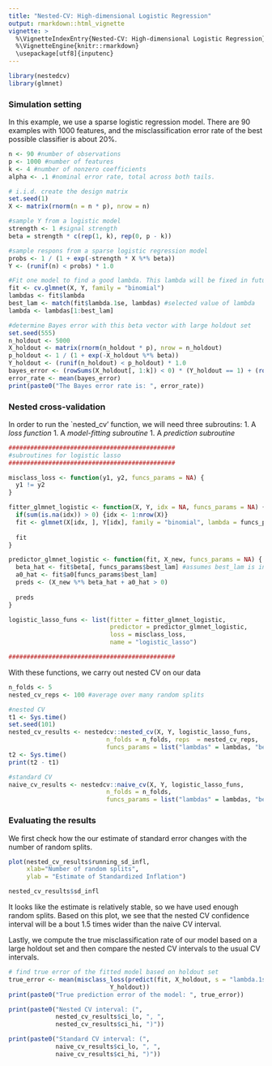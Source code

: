 ```yaml
---
title: "Nested-CV: High-dimensional Logistic Regression"
output: rmarkdown::html_vignette
vignette: >
  %\VignetteIndexEntry{Nested-CV: High-dimensional Logistic Regression}
  %\VignetteEngine{knitr::rmarkdown}
  \usepackage[utf8]{inputenc}
---
```



```r
library(nestedcv)
library(glmnet)
```

### Simulation setting

In this example, we use a sparse logistic regression model. There are 90 examples with 1000 features, and the misclassification error rate of the best possible classifier is about 20\%.

```r
n <- 90 #number of observations
p <- 1000 #number of features
k <- 4 #number of nonzero coefficients
alpha <- .1 #nominal error rate, total across both tails.

# i.i.d. create the design matrix 
set.seed(1)
X <- matrix(rnorm(n = n * p), nrow = n)

#sample Y from a logistic model
strength <- 1 #signal strength
beta = strength * c(rep(1, k), rep(0, p - k))

#sample respons from a sparse logistic regression model
probs <- 1 / (1 + exp(-strength * X %*% beta))
Y <- (runif(n) < probs) * 1.0

#Fit one model to find a good lambda. This lambda will be fixed in future simulations.
fit <- cv.glmnet(X, Y, family = "binomial")
lambdas <- fit$lambda
best_lam <- match(fit$lambda.1se, lambdas) #selected value of lambda
lambda <- lambdas[1:best_lam]

#determine Bayes error with this beta vector with large holdout set
set.seed(555)
n_holdout <- 5000
X_holdout <- matrix(rnorm(n_holdout * p), nrow = n_holdout)
p_holdout <- 1 / (1 + exp(-X_holdout %*% beta))
Y_holdout <- (runif(n_holdout) < p_holdout) * 1.0
bayes_error <- (rowSums(X_holdout[, 1:k]) < 0) * (Y_holdout == 1) + (rowSums(X_holdout[, 1:k]) > 0) * (Y_holdout == 0)
error_rate <- mean(bayes_error)
print(paste0("The Bayes error rate is: ", error_rate))
```

### Nested cross-validation

In order to run the `nested_cv' function, we will need three subroutins:
1. A *loss function*
1. A *model-fitting subroutine*
1. A *prediction subroutine*

```r
##############################################
#subroutines for logistic lasso
##############################################

misclass_loss <- function(y1, y2, funcs_params = NA) {
  y1 != y2
} 

fitter_glmnet_logistic <- function(X, Y, idx = NA, funcs_params = NA) {
  if(sum(is.na(idx)) > 0) {idx <- 1:nrow(X)}
  fit <- glmnet(X[idx, ], Y[idx], family = "binomial", lambda = funcs_params$lambdas) #assumes lambda is in global env
  
  fit
}

predictor_glmnet_logistic <- function(fit, X_new, funcs_params = NA) {
  beta_hat <- fit$beta[, funcs_params$best_lam] #assumes best_lam is in global env
  a0_hat <- fit$a0[funcs_params$best_lam]
  preds <- (X_new %*% beta_hat + a0_hat > 0)
  
  preds
} 

logistic_lasso_funs <- list(fitter = fitter_glmnet_logistic,
                            predictor = predictor_glmnet_logistic,
                            loss = misclass_loss,
                            name = "logistic_lasso")

##############################################
```

With these functions, we carry out nested CV on our data

```r
n_folds <- 5
nested_cv_reps <- 100 #average over many random splits

#nested CV
t1 <- Sys.time()
set.seed(101)
nested_cv_results <- nestedcv::nested_cv(X, Y, logistic_lasso_funs, 
                           n_folds = n_folds, reps  = nested_cv_reps, 
                           funcs_params = list("lambdas" = lambdas, "best_lam" = best_lam))
t2 <- Sys.time()
print(t2 - t1)

#standard CV
naive_cv_results <- nestedcv::naive_cv(X, Y, logistic_lasso_funs, 
                           n_folds = n_folds,
                           funcs_params = list("lambdas" = lambdas, "best_lam" = best_lam))
```


### Evaluating the results

We first check how the our estimate of standard error changes with the 
number of random splits.

```r
plot(nested_cv_results$running_sd_infl,
     xlab="Number of random splits", 
     ylab = "Estimate of Standardized Inflation")

nested_cv_results$sd_infl
```

It looks like the estimate is relatively stable, so we have used enough random splits. Based on this 
plot, we see that the nested CV confidence interval will be a bout 1.5 times wider than the naive CV interval.

Lastly, we compute the true misclassification rate of our model based on a large holdout set and then compare the 
nested CV intervals to the usual CV intervals.

```r
# find true error of the fitted model based on holdout set
true_error <- mean(misclass_loss(predict(fit, X_holdout, s = "lambda.1se", type = "response") > .5, 
                            Y_holdout))
print(paste0("True prediction error of the model: ", true_error))

print(paste0("Nested CV interval: (", 
             nested_cv_results$ci_lo, ", ",
             nested_cv_results$ci_hi, ")"))

print(paste0("Standard CV interval: (", 
             naive_cv_results$ci_lo, ", ",
             naive_cv_results$ci_hi, ")"))

```

